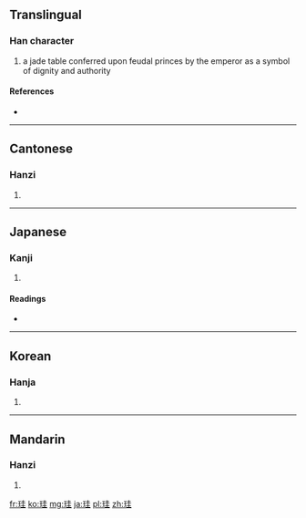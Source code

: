 ==Translingual==

===Han character===
{{Han char|rn=96|rad=玉|as=06|sn=10|four=1411<sub>4</sub>|canj=一土土土 (MGGG)}}

# a jade table conferred upon feudal princes by the emperor as a symbol of dignity and authority

====References====
* {{Han ref|kx=0731.150|dkj=20972|dj=1142.260|hdz=21109.110|uh=73EA|ud=29674|bh=AF5E|bd=44894}}

----

==Cantonese==

===Hanzi===
{{yue-hanzi|jyut=|y=gwai1}}

# {{defn|lang=yue|sort=玉06}}

----

==Japanese==

===Kanji===
{{ja-kanji|grade=|rs=玉06}}

# {{defn|lang=ja|sort=玉06}}

====Readings====
* {{ja-readings|on=[[けい]] (kei)|kun=[[たま]] (tama)}}

----

==Korean==

===Hanja===
{{ko-hanja|hangeul=규|eumhun=|rv=gyu|mr=kyu|y=kyu}}

# {{defn|lang=ko|sort=玉06}}

----

==Mandarin==

===Hanzi===
{{cmn-hanzi|pin=[[guī]] ([[gui1]])|wg=kuei<sup>1</sup>}}

# {{defn|lang=cmn|sort=玉06}}

[[fr:珪]]
[[ko:珪]]
[[mg:珪]]
[[ja:珪]]
[[pl:珪]]
[[zh:珪]]